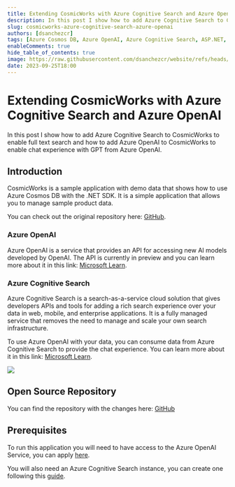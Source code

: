 ```yaml
---
title: Extending CosmicWorks with Azure Cognitive Search and Azure OpenAI
description: In this post I show how to add Azure Cognitive Search to CosmicWorks to enable full text search and how to add Azure OpenAI to CosmicWorks to enable chat with GPT.
slug: cosmicworks-azure-cognitive-search-azure-openai
authors: [dsanchezcr]
tags: [Azure Cosmos DB, Azure OpenAI, Azure Cognitive Search, ASP.NET, GitHub Actions]
enableComments: true
hide_table_of_contents: true
image: https://raw.githubusercontent.com/dsanchezcr/website/refs/heads/main/static/img/blog/2023-09-25-CosmicWorks/Diagram.png
date: 2023-09-25T18:00
---
```


# Extending CosmicWorks with Azure Cognitive Search and Azure OpenAI

In this post I show how to add Azure Cognitive Search to CosmicWorks to enable full text search and how to add Azure OpenAI to CosmicWorks to enable chat experience with GPT from Azure OpenAI.

<!--truncate-->

## Introduction

CosmicWorks is a sample application with demo data that shows how to use Azure Cosmos DB with the .NET SDK. It is a simple application that allows you to manage sample product data.

You can check out the original repository here: [GitHub](https://github.com/AzureCosmosDB/CosmicWorks).

### Azure OpenAI

Azure OpenAI is a service that provides an API for accessing new AI models developed by OpenAI. The API is currently in preview and you can learn more about it in this link: [Microsoft Learn](https://learn.microsoft.com/en-us/azure/ai-services/openai/concepts/overview).

### Azure Cognitive Search

Azure Cognitive Search is a search-as-a-service cloud solution that gives developers APIs and tools for adding a rich search experience over your data in web, mobile, and enterprise applications. It is a fully managed service that removes the need to manage and scale your own search infrastructure.

To use Azure OpenAI with your data, you can consume data from Azure Cognitive Search to provide the chat experience. You can learn more about it in this link: [Microsoft Learn](https://learn.microsoft.com/en-us/azure/ai-services/openai/concepts/use-your-data#data-source-options).

![](../static/img/blog/2023-09-25-CosmicWorks/Diagram.png)

## Open Source Repository

You can find the repository with the changes here: [GitHub](https://github.com/dsanchezcr/CosmicWorksSampleApp)

## Prerequisites

To run this application you will need to have access to the Azure OpenAI Service, you can apply [here](https://aka.ms/oai/access).

You will also need an Azure Cognitive Search instance, you can create one following this [guide](https://docs.microsoft.com/en-us/azure/search/search-create-service-portal).